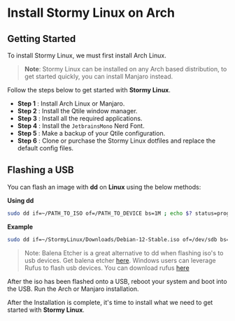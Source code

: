 # Install Stormy Linux on Arch

## Getting Started

To install Stormy Linux, we must first install Arch Linux.

> **Note**: Stormy Linux can be installed on any Arch based distribution, to get started quickly, you can install Manjaro instead.

Follow the steps below to get started with **Stormy Linux**.

- **Step 1** : Install Arch Linux or Manjaro.
- **Step 2** : Install the Qtile window manager.
- **Step 3** : Install all the required applications.
- **Step 4** : Install the `JetbrainsMono` Nerd Font.
- **Step 5** : Make a backup of your Qtile configuration.
- **Step 6** : Clone or purchase the Stormy Linux dotfiles and replace the default config files.

## Flashing a USB

You can flash an image with **dd** on **Linux** using the below methods:

**Using dd**

```bash
sudo dd if=~/PATH_TO_ISO of=/PATH_TO_DEVICE bs=1M ; echo $? status=progress
```

**Example**

```bash
sudo dd if=~/StormyLinux/Downloads/Debian-12-Stable.iso of=/dev/sdb bs=1M ; echo $? status=progress
```

> Note: Balena Etcher is a great alternative to dd when flashing iso's to usb devices. Get balena etcher [here](https://etcher.balena.io). Windows users can leverage Rufus to flash usb devices. You can download rufus [here](https://rufus.ie/en)

After the iso has been flashed onto a USB, reboot your system and boot into the USB. Run the Arch or Manjaro installation.

After the Installation is complete, it's time to install what we need to get started with **Stormy Linux**.